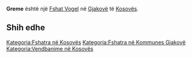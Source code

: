 {{Fshat në Kosovës
 | Emri                = Greme
| sqi_N_name = Greme
| sqi_N_FULL_NAME_RO = Greme
| sqi_N_FULL_NAME_ND_RO = Greme
| sqi_N_SORT_NAME_RG = GREME
| sqi_N_FULL_NAME_RG = Greme
| sqi_N_FULL_NAME_ND_RG = Greme
| sqi_V_name = Gremë
| sqi_V_FULL_NAME_RO = Gremë
| sqi_V_FULL_NAME_ND_RO = Greme
| sqi_V_SORT_NAME_RG = GREME
| sqi_V_FULL_NAME_RG = Gremë
| sqi_V_FULL_NAME_ND_RG = Greme
| srp_N_name = Grebno
| srp_N_FULL_NAME_RO = Grebno
| srp_N_FULL_NAME_ND_RO = Grebno
| srp_N_SORT_NAME_RG = GREBNO
| srp_N_FULL_NAME_RG = Grebno
| srp_N_FULL_NAME_ND_RG = Grebno
| srp_NS_name = Гребно
| srp_NS_FULL_NAME_RO = Гребно
| srp_NS_FULL_NAME_ND_RO = Гребно
| srp_NS_SORT_NAME_RG = ГРЕБНО
| srp_NS_FULL_NAME_RG = Гребно
| srp_NS_FULL_NAME_ND_RG = Гребно

 | Emri (Rasa dhanore) = 
 | Figura              = 
 | Shteti              = Kosovo
 | Komuna              = Gjakovë
 | Kodi postar         = 
 | Sipërfaqja          = 

 | Popullsia           = 

 | Regj. i popullsisë  = 
 | Dend. e popullsisë  = 
 | Faqja zyrtare       = 
 <!--- Koordinatat ----> 
 | Gjerësia            = 42.318333
 | Gjatësia            = 21.157222
 | Lartësia            = 
}}
'''Greme''' është një [[Fshat Vogel]] në [[Gjakovë]] të [[Kosovës]].

<!-- == Gjeografia == -->
<!-- == Historia == -->
<!-- == Demografia == -->
== Shih edhe ==
{{Komuna Gjakovë}}
{{Kosovo-Administrata-Cung}}

[[Kategoria:Fshatra në Kosovës]]
[[Kategoria:Fshatra në Kommunes Gjakovë]]
[[Kategoria:Vendbanime në Kosovës]]